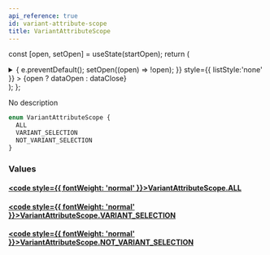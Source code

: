 ```yaml
---
api_reference: true
id: variant-attribute-scope
title: VariantAttributeScope
---
```






const [open, setOpen] = useState(startOpen);
return (
<details {...(open ? { open: true } : {})} className="details" style={{ border:'none', boxShadow:'none', background:'var(--ifm-background-color)' }}>
<summary
onClick={(e) => {
e.preventDefault();
setOpen((open) => !open);
}}
style={{ listStyle:'none' }} >
{open ? dataOpen : dataClose}
</summary>
{open && children}
</details>
);
};

No description

```graphql
enum VariantAttributeScope {
  ALL
  VARIANT_SELECTION
  NOT_VARIANT_SELECTION
}
```

### Values

#### [<code style={{ fontWeight: 'normal' }}>VariantAttributeScope.<b>ALL</b></code>](#)

#### [<code style={{ fontWeight: 'normal' }}>VariantAttributeScope.<b>VARIANT_SELECTION</b></code>](#)

#### [<code style={{ fontWeight: 'normal' }}>VariantAttributeScope.<b>NOT_VARIANT_SELECTION</b></code>](#)
